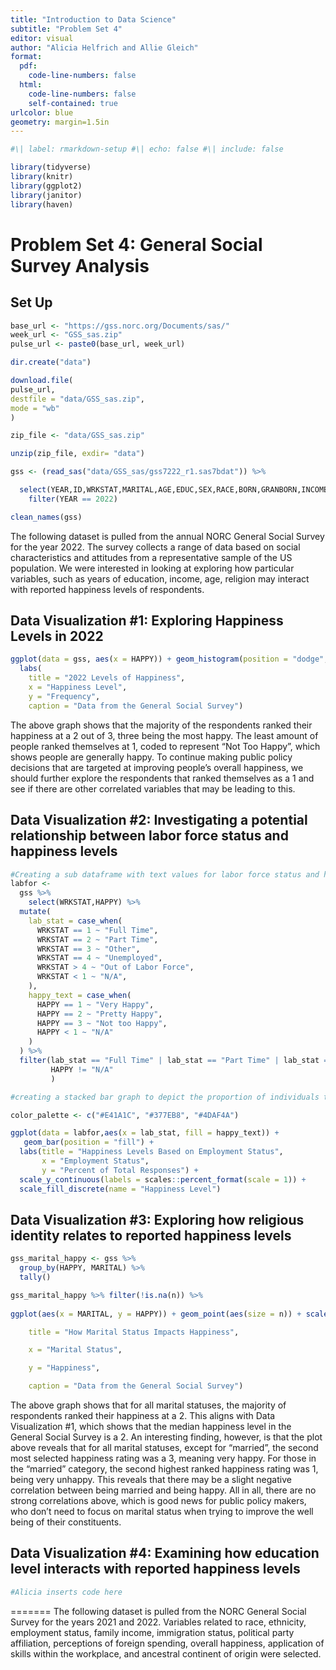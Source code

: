 ---
title: "Introduction to Data Science"
subtitle: "Problem Set 4"
editor: visual
author: "Alicia Helfrich and Allie Gleich"
format: 
  pdf:
    code-line-numbers: false
  html: 
    code-line-numbers: false
    self-contained: true
urlcolor: blue
geometry: margin=1.5in
---

```{r}
#\| label: rmarkdown-setup #\| echo: false #\| include: false

library(tidyverse)
library(knitr)
library(ggplot2)
library(janitor)
library(haven)

```

# Problem Set 4: General Social Survey Analysis

## Set Up

```{r}

base_url <- "https://gss.norc.org/Documents/sas/"
week_url <- "GSS_sas.zip"
pulse_url <- paste0(base_url, week_url)

dir.create("data")

download.file(
pulse_url,
destfile = "data/GSS_sas.zip",
mode = "wb"
)

zip_file <- "data/GSS_sas.zip"

unzip(zip_file, exdir= "data")

gss <- (read_sas("data/GSS_sas/gss7222_r1.sas7bdat")) %>% 

  select(YEAR,ID,WRKSTAT,MARITAL,AGE,EDUC,SEX,RACE,BORN,GRANBORN,INCOME,PARTYID,NATAID,RELIG,HAPPY,CONEDUC,MYSKILLS,HISPANIC,BALLOT,ETHWORLD1,ETHWORLD2,ETHWORLD3,ETHWORLD4,ETHWORLD5,ETHWORLD6,ETHWORLD7,ETHWORLD8,ETHWORLD9) %>% 
    filter(YEAR == 2022) 

clean_names(gss)
```

The following dataset is pulled from the annual NORC General Social Survey for the year 2022. The survey collects a range of data based on social characteristics and attitudes from a representative sample of the US population. We were interested in looking at exploring how particular variables, such as years of education, income, age, religion may interact with reported happiness levels of respondents.

## Data Visualization #1: Exploring Happiness Levels in 2022

```{r}
ggplot(data = gss, aes(x = HAPPY)) + geom_histogram(position = "dodge", width = 10.5, na.rm = TRUE) +  scale_x_continuous(breaks = c(1, 2, 3)) + scale_y_continuous(limits = c(0, NA)) + theme_classic() + geom_text(aes(x =2,y = 2010, label = "median", size = 0.5, show.legend = FALSE)) +
  labs(
    title = "2022 Levels of Happiness",
    x = "Happiness Level",
    y = "Frequency",
    caption = "Data from the General Social Survey")


```

The above graph shows that the majority of the respondents ranked their happiness at a 2 out of 3, three being the most happy. The least amount of people ranked themselves at 1, coded to represent "Not Too Happy", which shows people are generally happy. To continue making public policy decisions that are targeted at improving people's overall happiness, we should further explore the respondents that ranked themselves as a 1 and see if there are other correlated variables that may be leading to this.

## Data Visualization #2: Investigating a potential relationship between labor force status and happiness levels

```{r}


#Creating a sub dataframe with text values for labor force status and happiness levels. 
labfor <- 
  gss %>% 
    select(WRKSTAT,HAPPY) %>% 
  mutate(
    lab_stat = case_when(
      WRKSTAT == 1 ~ "Full Time",
      WRKSTAT == 2 ~ "Part Time",
      WRKSTAT == 3 ~ "Other",
      WRKSTAT == 4 ~ "Unemployed",
      WRKSTAT > 4 ~ "Out of Labor Force",
      WRKSTAT < 1 ~ "N/A",
    ),
    happy_text = case_when(
      HAPPY == 1 ~ "Very Happy",
      HAPPY == 2 ~ "Pretty Happy",
      HAPPY == 3 ~ "Not too Happy",
      HAPPY < 1 ~ "N/A"
    )
  ) %>% 
  filter(lab_stat == "Full Time" | lab_stat == "Part Time" | lab_stat == "Unemployed", 
         HAPPY != "N/A"
         ) 

#creating a stacked bar graph to depict the proportion of individuals that reported each happiness level, by general employment status.

color_palette <- c("#E41A1C", "#377EB8", "#4DAF4A")

ggplot(data = labfor,aes(x = lab_stat, fill = happy_text)) +
   geom_bar(position = "fill") +
  labs(title = "Happiness Levels Based on Employment Status",
       x = "Employment Status",
       y = "Percent of Total Responses") +
  scale_y_continuous(labels = scales::percent_format(scale = 1)) +
  scale_fill_discrete(name = "Happiness Level")


```

## Data Visualization #3: Exploring how religious identity relates to reported happiness levels

```{r}

gss_marital_happy <- gss %>%
  group_by(HAPPY, MARITAL) %>%
  tally()

gss_marital_happy %>% filter(!is.na(n)) %>%
  
ggplot(aes(x = MARITAL, y = HAPPY)) + geom_point(aes(size = n)) + scale_x_continuous(breaks = (seq(1, 5, by = 1)), labels=c("Married", "Widowed", "Divorced", "Separated", "Never Married")) + theme_classic() + theme(axis.text.x = element_text(angle = 90, hjust = 1)) + scale_y_continuous(breaks = (seq(1,3, by = 1))) + labs(

    title = "How Marital Status Impacts Happiness",

    x = "Marital Status",

    y = "Happiness",

    caption = "Data from the General Social Survey")

```

The above graph shows that for all marital statuses, the majority of respondents ranked their happiness at a 2. This aligns with Data Visualization #1, which shows that the median happiness level in the General Social Survey is a 2. An interesting finding, however, is that the plot above reveals that for all marital statuses, except for "married", the second most selected happiness rating was a 3, meaning very happy. For those in the "married" category, the second highest ranked happiness rating was 1, being very unhappy. This reveals that there may be a slight negative correlation between being married and being happy. All in all, there are no strong correlations above, which is good news for public policy makers, who don't need to focus on marital status when trying to improve the well being of their constituents.

## Data Visualization #4: Examining how education level interacts with reported happiness levels

```{r}

#Alicia inserts code here

```

======= The following dataset is pulled from the NORC General Social Survey for the years 2021 and 2022. Variables related to race, ethnicity, employment status, family income, immigration status, political party affiliation, perceptions of foreign spending, overall happiness, application of skills within the workplace, and ancestral continent of origin were selected.
